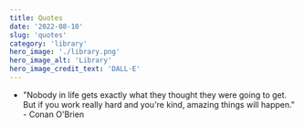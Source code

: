 ```yaml
---
title: Quotes
date: '2022-08-10'
slug: 'quotes'
category: 'library'
hero_image: './library.png'
hero_image_alt: 'Library'
hero_image_credit_text: 'DALL·E'
---
```


- "Nobody in life gets exactly what they thought they were going to get. But if you work really hard and you're kind, amazing things will happen." - Conan O&#39;Brien